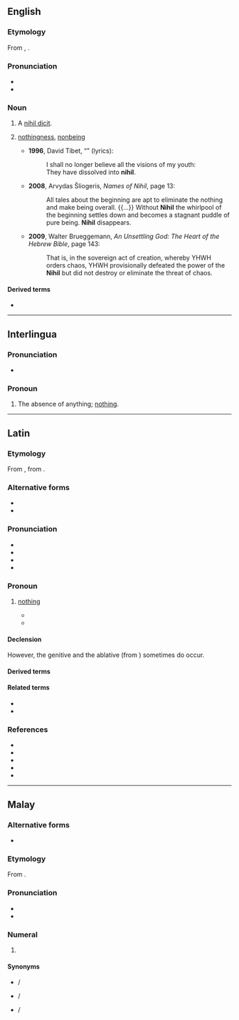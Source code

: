 ==English==

===Etymology===
From {{bor|en|la|nihil}}, {{m|la|nil}}. 

===Pronunciation===
* {{IPA|en|/ˈni.hɪl/|/ˈniː.hɪl/|/ˈnaɪ.əl/}}
* {{rhymes|en|aɪəl|s=2}}

===Noun===
{{en-noun|~}}

# {{lb|en|countable|legal}} A [[nihil dicit]].
# {{lb|en|uncountable|chiefly|philosophy}} [[nothingness]], [[nonbeing]]
#* '''1996''', David Tibet, “{{w|The Starres Are Marching Sadly Home (Theinmostlightthirdandfinal)}}” (lyrics):
#*: I shall no longer believe all the visions of my youth:<br>They have dissolved into '''nihil'''.
#* '''2008''', Arvydas Šliogeris, ''Names of Nihil'', page 13:
#*: All tales about the beginning are apt to eliminate the nothing and make being overall. {{...}} Without '''Nihil''' the whirlpool of the beginning settles down and becomes a stagnant puddle of pure being. '''Nihil''' disappears.
#* '''2009''', Walter Brueggemann, ''An Unsettling God: The Heart of the Hebrew Bible'', page 143:
#*: That is, in the sovereign act of creation, whereby YHWH orders chaos, YHWH provisionally defeated the power of the '''Nihil''' but did not destroy or eliminate the threat of chaos.

====Derived terms====
* {{l|en|nihilhood}}

----

==Interlingua==

===Pronunciation===
* {{IPA|ia|/ˈnihil/}}

===Pronoun===
{{head|ia|pronoun}}

# {{lb|ia|indefinite}} The absence of anything; [[nothing]].

----

==Latin==

===Etymology===
From {{m|la|nihilum}}, from {{prefix|la|ne|t1=not|hīlum|t2=the least bit}}.

===Alternative forms===
* {{alter|la|nil}}
* {{alter|la|nichil||Late & Medieval}}

===Pronunciation===
* {{la-IPA|eccl=0}}
* {{audio|la|la-cls-nihil.ogg|Audio (Classical)}}
* {{la-IPA|nīl|eccl=0}}
* {{la-IPA|nichil|cl=0}}

===Pronoun===
{{la-noun|nihil<indecl>|g=n}}

# {{l|la|indefinite}} [[nothing]]
#* {{Q|la|Terence|Heauton Timorumenos|1|77|quote=Homo sum, humani '''nihil''' a me alienum puto.|trans=I am a man, I consider '''nothing''' that is human alien to me.}}
#* {{Q|la|Cicero|Catiline|Oratio in Catilinam Prima in Senatu Habita|8|quote='''Nihil''' agis, '''nihil''' moliris, '''nihil''' cogitas quod non ego non modo audiam sed etiam videam planeque sentiam.|trans=You do '''nothing''', you plan '''nothing''', you think of '''nothing''' which I not only do not hear, but which I do not see and know every particular of.}}
#: {{ux|la|inline=1|'''Nīl'''·ne in mentem·st?|t=Can'''not''' you think of '''anything'''?}}
#: {{ux|la|inline=1|'''Nihil''' est.|t=It's '''nothing'''/It '''doesn't matter'''.}}
#: {{ux|la|inline=1|'''Nihil''' novī sub sōle.|t='''Nothing''' new under the sun {{q|proverb}}.}}

====Declension====
{{la-ndecl|nihil<indecl>}} However, the genitive {{l|la|nihilī}} and the ablative {{l|la|nihilō}} (from {{l|la|nihilum}}) sometimes do occur.

====Derived terms====
{{der4|la|
| adnihilō
| nihil album
| nihil debet
| nihil dicit
| nonnihil
| nihildum
| nihilōminus
}}

====Related terms====
* {{l|la|adnihilātiō}}
* {{l|la|adnihilātor}}

===References===
* {{R:L&S}}
* {{R:Elementary Lewis}}
* {{R:du Cange}}
* {{R:Gaffiot}}
* {{R:M&A}}

----

==Malay==
{{cardinalbox|ms||0|1||satu}}

===Alternative forms===
* {{l|ms|نيهيل|sc=Arab}}

===Etymology===
From {{etyl|la|ms}} {{m|la|nihil}}.

===Pronunciation===
* {{IPA|ms|/nihel/}}
* {{rhymes|ms|hel|el}}

===Numeral===
{{head|ms|numeral|Jawi spelling|نيهيل}}

# {{cln|ms|cardinal numbers}} {{l|en|zero}}

====Synonyms====
* {{l|ms|kosong}} / {{l|ms|کوسوڠ|sc=Arab}}
* {{l|ms|sifar}} / {{l|ms|صفر|sc=Arab}}
* {{l|ms|nol}} / {{l|ms|نول|sc=Arab}}